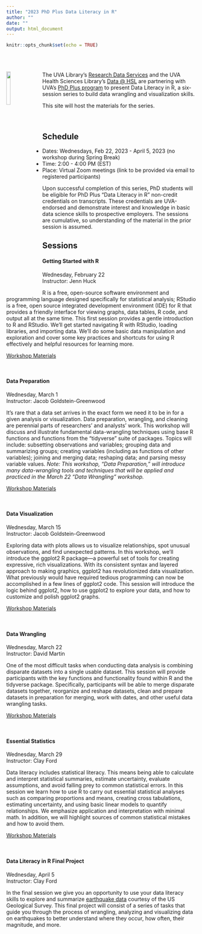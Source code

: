 ```yaml
---
title: "2023 PhD Plus Data Literacy in R"
author: ""
date: ""
output: html_document
---
```


```r
knitr::opts_chunk$set(echo = TRUE)
```

<br>
<br>

<img src="../images/Rlogo.png" style="float:left; width:15%; margin-right: 20px">
The UVA Library's [Research Data Services](https://data.library.virginia.edu) and the UVA Health Sciences Library's <a href="https://guides.hsl.virginia.edu/c.php?g=866544&p=6216976"> Data @ HSL</a> are partnering with UVA's [PhD Plus program](http://phdplus.virginia.edu/) to present Data Literacy in R, a six-session series to build data wrangling and visualization skills.

This site will host the materials for the series.

<br>

## Schedule
* Dates: Wednesdays, Feb 22, 2023 - April 5, 2023 (no workshop during Spring Break)
* Time: 2:00 - 4:00 PM (EST) 
* Place: Virtual Zoom meetings (link to be provided via email to registered participants)

Upon successful completion of this series, PhD students will be eligible for PhD Plus “Data Literacy in R” non-credit credentials on transcripts. These credentials are UVA-endorsed and demonstrate interest and knowledge in basic data science skills to prospective employers. The sessions are cumulative, so understanding of the material in the prior session is assumed. 

## Sessions

#### **Getting Started with R **
Wednesday, February 22    
Instructor: Jenn Huck

R is a free, open-source software environment and programming language designed specifically for statistical analysis; RStudio is a free, open source integrated development environment (IDE) for R that provides a friendly interface for viewing graphs, data tables, R code, and output all at the same time. This first session provides a gentle introduction to R and RStudio. We’ll get started navigating R with RStudio, loading libraries, and importing data. We’ll do some basic data manipulation and exploration and cover some key practices and shortcuts for using R effectively and helpful resources for learning more.

[Workshop Materials](https://github.com/uvastatlab/phdplus2023/raw/main/docs/01_getting-started-R.zip)

<br>

#### **Data Preparation**
Wednesday, March 1  
Instructor: Jacob Goldstein-Greenwood

It’s rare that a data set arrives in the exact form we need it to be in for a given analysis or visualization. Data preparation, wrangling, and cleaning are perennial parts of researchers’ and analysts’ work. This workshop will discuss and illustrate fundamental data-wrangling techniques using base R functions and functions from the “tidyverse” suite of packages. Topics will include: subsetting observations and variables; grouping data and summarizing groups; creating variables (including as functions of other variables); joining and merging data; reshaping data; and parsing messy variable values. _Note: This workshop, “Data Preparation,” will introduce many data-wrangling tools and techniques that will be applied and practiced in the March 22 “Data Wrangling” workshop._

[Workshop Materials](https://github.com/uvastatlab/phdplus2023/raw/main/docs/02_data_preparation.zip)

<br>

#### **Data Visualization**
Wednesday, March 15    
Instructor: Jacob Goldstein-Greenwood 

Exploring data with plots allows us to visualize relationships, spot unusual observations, and find unexpected patterns. In this workshop, we’ll introduce the ggplot2 R package—a powerful set of tools for creating expressive, rich visualizations. With its consistent syntax and layered approach to making graphics, ggplot2 has revolutionized data visualization. What previously would have required tedious programming can now be accomplished in a few lines of ggplot2 code. This session will introduce the logic behind ggplot2, how to use ggplot2 to explore your data, and how to customize and polish ggplot2 graphs.

[Workshop Materials](https://github.com/uvastatlab/phdplus2023/raw/main/docs/03_data_viz.zip)

<br>

#### **Data Wrangling**
Wednesday, March 22     
Instructor: David Martin

One of the most difficult tasks when conducting data analysis is combining disparate datasets into a single usable dataset. This session will provide participants with the key functions and functionality found within R and the tidyverse package. Specifically, participants will be able to merge disparate datasets together, reorganize and reshape datasets, clean and prepare datasets in preparation for merging, work with dates, and other useful data wrangling tasks.

[Workshop Materials](https://github.com/uvastatlab/phdplus2023/raw/main/docs/04_data_wrangling.zip)

<br>

#### **Essential Statistics**
Wednesday, March 29       
Instructor: Clay Ford    

Data literacy includes statistical literacy. This means being able to calculate and interpret statistical summaries, estimate uncertainty, evaluate assumptions, and avoid falling prey to common statistical errors. In this session we learn how to use R to carry out essential statistical analyses such as comparing proportions and means, creating cross tabulations, estimating uncertainty, and using basic linear models to quantify relationships. We emphasize application and interpretation with minimal math. In addition, we will highlight sources of common statistical mistakes and how to avoid them. 


[Workshop Materials](https://github.com/uvastatlab/phdplus2023/raw/main/docs/05_essential_statistics.zip)

<br>

#### **Data Literacy in R Final Project**
Wednesday, April 5       
Instructor: Clay Ford    

In the final session we give you an opportunity to use your data literacy skills to explore and summarize [earthquake data](https://earthquake.usgs.gov/earthquakes/feed/v1.0/csv.php) courtesy of the US Geological Survey. This final project will consist of a series of tasks that guide you through the process of wrangling, analyzing and visualizing data on earthquakes to better understand where they occur, how often, their magnitude, and more. 

<br>
<br>

